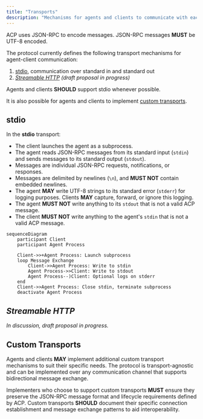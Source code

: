 ```yaml
---
title: "Transports"
description: "Mechanisms for agents and clients to communicate with each other"
---
```


ACP uses JSON-RPC to encode messages. JSON-RPC messages **MUST** be UTF-8 encoded.

The protocol currently defines the following transport mechanisms for agent-client communication:

1. [stdio](#stdio), communication over standard in and standard out
2. _[Streamable HTTP](#streamable-http) (draft proposal in progress)_

Agents and clients **SHOULD** support stdio whenever possible.

It is also possible for agents and clients to implement [custom transports](#custom-transports).

## stdio

In the **stdio** transport:

- The client launches the agent as a subprocess.
- The agent reads JSON-RPC messages from its standard input (`stdin`) and sends messages to its standard output (`stdout`).
- Messages are individual JSON-RPC requests, notifications, or responses.
- Messages are delimited by newlines (`\n`), and **MUST NOT** contain embedded newlines.
- The agent **MAY** write UTF-8 strings to its standard error (`stderr`) for logging purposes. Clients **MAY** capture, forward, or ignore this logging.
- The agent **MUST NOT** write anything to its `stdout` that is not a valid ACP message.
- The client **MUST NOT** write anything to the agent's `stdin` that is not a valid ACP message.

```mermaid
sequenceDiagram
    participant Client
    participant Agent Process

    Client->>+Agent Process: Launch subprocess
    loop Message Exchange
        Client->>Agent Process: Write to stdin
        Agent Process->>Client: Write to stdout
        Agent Process--)Client: Optional logs on stderr
    end
    Client->>Agent Process: Close stdin, terminate subprocess
    deactivate Agent Process
```

## _Streamable HTTP_

_In discussion, draft proposal in progress._

## Custom Transports

Agents and clients **MAY** implement additional custom transport mechanisms to suit their specific needs. The protocol is transport-agnostic and can be implemented over any communication channel that supports bidirectional message exchange.

Implementers who choose to support custom transports **MUST** ensure they preserve the JSON-RPC message format and lifecycle requirements defined by ACP. Custom transports **SHOULD** document their specific connection establishment and message exchange patterns to aid interoperability.
